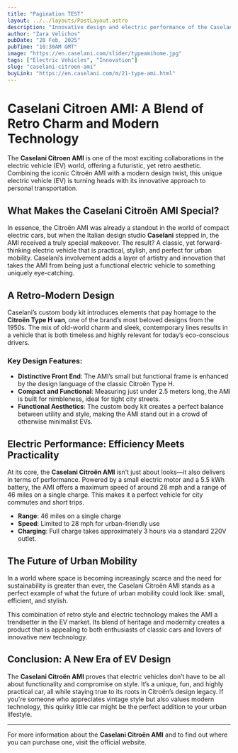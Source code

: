 ```yaml
---
title: "Pagination TEST"
layout: ../../layouts/PostLayout.astro
description: "Innovative design and electric performance of the Caselani Citroën AMI."
author: "Zara Velichos"
pubDate: "28 Feb, 2025"
pubTime: "10:30AM GMT"
image: "https://en.caselani.com/slider/typeamihome.jpg"
tags: ["Electric Vehicles", "Innovation"]
slug: "caselani-citroen-ami"
buyLink: "https://en.caselani.com/m/21-type-ami.html"
---
```


# Caselani Citroen AMI: A Blend of Retro Charm and Modern Technology

The **Caselani Citroen AMI** is one of the most exciting collaborations in the electric vehicle (EV) world, offering a futuristic, yet retro aesthetic. Combining the iconic Citroën AMI with a modern design twist, this unique electric vehicle (EV) is turning heads with its innovative approach to personal transportation.

## What Makes the Caselani Citroën AMI Special?

In essence, the Citroën AMI was already a standout in the world of compact electric cars, but when the Italian design studio **Caselani** stepped in, the AMI received a truly special makeover. The result? A classic, yet forward-thinking electric vehicle that is practical, stylish, and perfect for urban mobility. Caselani’s involvement adds a layer of artistry and innovation that takes the AMI from being just a functional electric vehicle to something uniquely eye-catching.

## A Retro-Modern Design

Caselani’s custom body kit introduces elements that pay homage to the **Citroën Type H van**, one of the brand’s most beloved designs from the 1950s. The mix of old-world charm and sleek, contemporary lines results in a vehicle that is both timeless and highly relevant for today’s eco-conscious drivers.

### Key Design Features:

- **Distinctive Front End**: The AMI’s small but functional frame is enhanced by the design language of the classic Citroën Type H.
- **Compact and Functional**: Measuring just under 2.5 meters long, the AMI is built for nimbleness, ideal for tight city streets.
- **Functional Aesthetics**: The custom body kit creates a perfect balance between utility and style, making the AMI stand out in a crowd of otherwise minimalist EVs.

## Electric Performance: Efficiency Meets Practicality

At its core, the **Caselani Citroën AMI** isn’t just about looks—it also delivers in terms of performance. Powered by a small electric motor and a 5.5 kWh battery, the AMI offers a maximum speed of around 28 mph and a range of 46 miles on a single charge. This makes it a perfect vehicle for city commutes and short trips.

- **Range**: 46 miles on a single charge
- **Speed**: Limited to 28 mph for urban-friendly use
- **Charging**: Full charge takes approximately 3 hours via a standard 220V outlet.

## The Future of Urban Mobility

In a world where space is becoming increasingly scarce and the need for sustainability is greater than ever, the Caselani Citroën AMI stands as a perfect example of what the future of urban mobility could look like: small, efficient, and stylish.

This combination of retro style and electric technology makes the AMI a trendsetter in the EV market. Its blend of heritage and modernity creates a product that is appealing to both enthusiasts of classic cars and lovers of innovative new technology.

## Conclusion: A New Era of EV Design

The **Caselani Citroën AMI** proves that electric vehicles don’t have to be all about functionality and compromise on style. It’s a unique, fun, and highly practical car, all while staying true to its roots in Citroën’s design legacy. If you're someone who appreciates vintage style but also values modern technology, this quirky little car might be the perfect addition to your urban lifestyle.

---

For more information about the **Caselani Citroën AMI** and to find out where you can purchase one, visit the official website.
